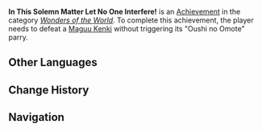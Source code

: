 {{Achievement Infobox
|title        = 
|id           = 82100
|order id     = 2101
|category     = Wonders of the World
|description  = Defeat a [[Maguu Kenki]] without triggering its "Oushi no Omote" parry.
|requirements = 
|primogems    = 5
|tracking     = 
|hidden       = 1
|topic        = Maguu Kenki
|type         = Boss
}}
'''In This Solemn Matter Let No One Interfere!''' is an [[Achievement]] in the category ''[[Wonders of the World]]''. To complete this achievement, the player needs to defeat a [[Maguu Kenki]] without triggering its "Oushi no Omote" parry.
<!--
==Trivia==

==Video Guides==
{{EVT
|video1   = 
|caption1 = 
}}
-->
==Other Languages==
{{Other Languages
|en      = In This Solemn Matter Let No One Interfere!
|zhs     = 堂堂正正的决斗！
|zhs_rm  = Tángtángzhèngzhèng de Juédòu!
|zht     = 堂堂正正的決鬥！
|zht_rm  = Tángtángzhèngzhèng de Juédòu!
|zh_tl   = A Fair and Dignified Duel!
|ja      = いざ尋常に…勝負！
|ja_rm   = Iza Jinjou ni... Shoubu!
|ja_tl   = Let Us Have... A Fair Fight!
|ko      = 정정당당한 결투!
|ko_rm   = 
|ko_tl   = 
|es      = ¡Pelea justa!
|es_tl   = 
|fr      = Un vrai combat équitable
|fr_tl   = A True Fair Fight
|ru      = Дуэль чести
|ru_tl   = 
|th      = การต่อสู้ที่ตรงจัดชัดเจน!
|th_rm   = 
|th_tl   = 
|vi      = Hãy quyết đấu một cách đường hoàng nào!
|vi_tl   = 
|de      = Ein gerechter Kampf!
|de_tl   = A Just Fight!
|id      = Pertarungan yang Terhormat!
|id_tl   = The Honorable Fight!
|pt      = Que Ninguém Interfira Nesta Questão Solene!
|pt_tl   = 
}}

==Change History==
{{Change History|2.0}}
<!--
==References==
{{Reflist}}
-->
==Navigation==
{{Achievement Navbox|Wonders of the World|Boss}}